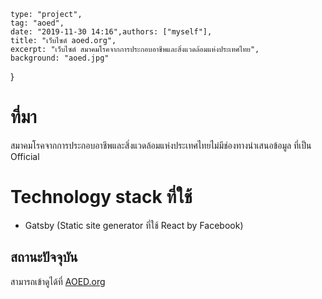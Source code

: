 
	type: "project",
	tag: "aoed",
	date: "2019-11-30 14:16",authors: ["myself"],
	title: "เว็บไซต์ aoed.org",
	excerpt: "เว็บไซต์ สมาคมโรคจากการประกอบอาชีพและสิ่งแวดล้อมแห่งประเทศไทย",
	background: "aoed.jpg"
}

# ที่มา

สมาคมโรคจากการประกอบอาชีพและสิ่งแวดล้อมแห่งประเทศไทยไม่มีช่องทางนำเสนอข้อมูล ที่เป็น Official

# Technology stack ที่ใช้

- Gatsby (Static site generator ที่ใช้ React by Facebook)

## สถานะปัจจุบัน

สามารถเข้าดูได้ที่ [AOED.org](https://www.aoed.org)
